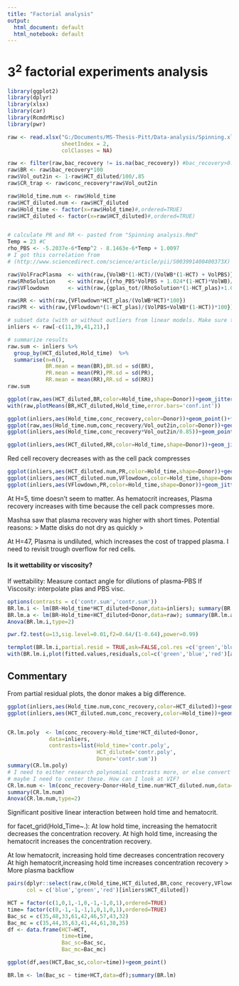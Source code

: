 ```yaml
---
title: "Factorial analysis"
output:
  html_document: default
  html_notebook: default
---
```


# $3^2$ factorial experiments analysis

```r
library(ggplot2)
library(dplyr)
library(xlsx)
library(car)
library(RcmdrMisc)
library(pwr)
```

```r
raw <- read.xlsx("G:/Documents/MS-Thesis-Pitt/Data-analysis/Spinning.xlsx",
                 sheetIndex = 2,
                 colClasses = NA)

raw <- filter(raw,bac_recovery != is.na(bac_recovery)) #bac_recovery>0.2)
raw$BR <- raw$bac_recovery*100
raw$Vol_out2in <- 1-raw$HCT_diluted/100/.85
raw$CR_trap <- raw$conc_recovery*raw$Vol_out2in

raw$Hold_time.num <- raw$Hold_time
raw$HCT_diluted.num <- raw$HCT_diluted
raw$Hold_time <- factor(x=raw$Hold_time)#,ordered=TRUE)
raw$HCT_diluted <- factor(x=raw$HCT_diluted)#,ordered=TRUE)


# calculate PR and RR <- pasted from "Spinning analysis.Rmd"
Temp = 23 #C
rho_PBS <- -5.2037e-6*Temp^2 - 8.1463e-6*Temp + 1.0097 
# I got this correlation from
# (http://www.sciencedirect.com/science/article/pii/S003991400400373X)

raw$VolFracPlasma  <- with(raw,{VolWB*(1-HCT)/(VolWB*(1-HCT) + VolPBS)})
raw$RhoSolution    <- with(raw,{(rho_PBS*VolPBS + 1.024*(1-HCT)*VolWB)/(VolPBS + (1-HCT)*VolWB)})
raw$VFlowdown      <- with(raw,{gplas_tot/(RhoSolution*(1-HCT_plas)+1.093*HCT_plas)})

raw$RR <- with(raw,{VFlowdown*HCT_plas/(VolWB*HCT)*100})
raw$PR <- with(raw,{VFlowdown*(1-HCT_plas)/(VolPBS+VolWB*(1-HCT))*100})

# subset data (with or without outliers from linear models. Make sure to justify each remove in comments)
inliers <- raw[-c(11,39,41,21),]

# summarize results
raw.sum <- inliers %>% 
  group_by(HCT_diluted,Hold_time)  %>%
  summarise(n=n(),
            BR.mean = mean(BR),BR.sd = sd(BR),
            PR.mean = mean(PR),PR.sd = sd(PR),
            RR.mean = mean(RR),RR.sd = sd(RR))
raw.sum
```


```r
ggplot(raw,aes(HCT_diluted,BR,color=Hold_time,shape=Donor))+geom_jitter(width=0.05)+ylim(ymin=0,ymax=100)
with(raw,plotMeans(BR,HCT_diluted,Hold_time,error.bars='conf.int'))

ggplot(inliers,aes(Hold_time,conc_recovery,color=Donor))+geom_point()+facet_grid(.~HCT_diluted)
ggplot(raw,aes(Hold_time.num,conc_recovery/Vol_out2in,color=Donor))+geom_point()+facet_grid(.~HCT_diluted)
ggplot(inliers,aes(Hold_time,conc_recovery*Vol_out2in/0.85))+geom_point()+facet_grid(.~HCT_diluted)
```

```r
ggplot(inliers,aes(HCT_diluted,RR,color=Hold_time,shape=Donor))+geom_jitter(width=0.05)
```
Red cell recovery decreases with   as the cell pack compresses

```r
ggplot(inliers,aes(HCT_diluted.num,PR,color=Hold_time,shape=Donor))+geom_jitter(width=1)
ggplot(inliers,aes(HCT_diluted.num,VFlowdown,color=Hold_time,shape=Donor))+geom_jitter(width=1)
ggplot(inliers,aes(VFlowdown,PR,color=Hold_time,shape=Donor))+geom_jitter(width=1)+facet_grid(.~HCT_diluted)
```
At H=5, time doesn't seem to matter. As hematocrit increases, Plasma recovery increases with time because the cell pack compresses more.

Mashsa saw that plasma recovery was higher with short times. Potential reasons:
> Matte disks do not dry as quickly
> 

At H=47, Plasma is undiluted, which increases the cost of trapped plasma.
I need to revisit trough overflow for red cells. 

#### Is it wettability or viscosity?
 If wettability: Measure contact angle for dilutions of plasma-PBS
 If Viscosity: interpolate plas and PBS visc.


```r
options(contrasts = c('contr.sum','contr.sum'))
BR.lm.i <- lm(BR~Hold_time*HCT_diluted+Donor,data=inliers); summary(BR.lm.i)
BR.lm.a <- lm(BR~Hold_time+HCT_diluted+Donor,data=raw); summary(BR.lm.a)
Anova(BR.lm.i,type=2)
```


```r
pwr.f2.test(u=13,sig.level=0.01,f2=0.64/(1-0.64),power=0.99)

termplot(BR.lm.i,partial.resid = TRUE,ask=FALSE,col.res =c('green','blue','red','black','pink','purple')[raw$Donor],ylim = c(-25,25))
with(BR.lm.i,plot(fitted.values,residuals,col=c('green','blue','red')[as.numeric(raw$Hold_time)]))
```
## Commentary
From partial residual plots, the donor makes a big difference.



```r
ggplot(inliers,aes(Hold_time.num,conc_recovery,color=HCT_diluted))+geom_point()+geom_smooth(method='lm',se=F)
ggplot(inliers,aes(HCT_diluted.num,conc_recovery,color=Hold_time))+geom_point()+geom_smooth(method='lm',se=F)


CR.lm.poly  <- lm(conc_recovery~Hold_time*HCT_diluted+Donor,
             data=inliers,
             contrasts=list(Hold_time='contr.poly',
                            HCT_diluted='contr.poly',
                            Donor='contr.sum'))
summary(CR.lm.poly)
# I need to either research polynomial contrasts more, or else convert time and HCT to continuous.
# maybe I need to center these. How can I look at VIF?
CR.lm.num <- lm(conc_recovery~Donor+Hold_time.num*HCT_diluted.num,data=raw)
summary(CR.lm.num)
Anova(CR.lm.num,type=2)
```

Significant positive linear interaction between hold time and hematocrit.

for facet_grid(Hold_Time~.):
At low hold time,  increasing the hematocrit decreases the concentration recovery.
At high hold time, increasing the hematocrit increases the concentration recovery.

At low hematocrit, increasing hold time decreases concentration recovery
At high hematocrit,increasing hold time increases concentration recovery
 > More plasma backflow





```r
pairs(dplyr::select(raw,c(Hold_time,HCT_diluted,BR,conc_recovery,VFlowdown,PR,RR)),
      col = c('blue','green','red')[inliers$HCT_diluted])
```




```r
HCT = factor(c(1,0,1,-1,0,-1,-1,0,1),ordered=TRUE)
time= factor(c(0,-1,-1,-1,1,0,1,0,1),ordered=TRUE)
Bac_sc = c(35,48,33,61,42,46,57,43,32)
Bac_mc = c(35,44,35,63,41,44,61,38,35)
df <- data.frame(HCT=HCT,
                 time=time,
                 Bac_sc=Bac_sc,
                 Bac_mc=Bac_mc)

ggplot(df,aes(HCT,Bac_sc,color=time))+geom_point()

BR.lm <- lm(Bac_sc ~ time+HCT,data=df);summary(BR.lm)
```
